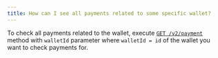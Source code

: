 ```yaml
---
title: How can I see all payments related to some specific wallet?
---
```


To check all payments related to the wallet, execute 
[`GET /v2/payment`](/api-reference/endpoint/get-v2-payment) 
method with `walletId` parameter where `walletId = id` of the wallet you want to check payments for.